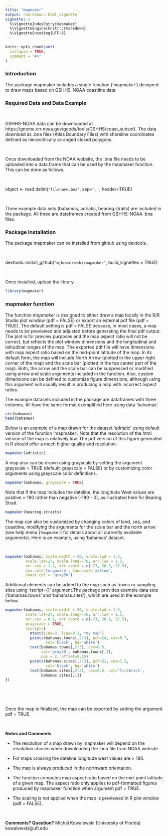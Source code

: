 ```yaml
---
title: "mapmaker"
output: rmarkdown::html_vignette
vignette: >
  %\VignetteIndexEntry{mapmaker}
  %\VignetteEngine{knitr::rmarkdown}
  %\VignetteEncoding{UTF-8}
---
```


```r
knitr::opts_chunk$set(
  collapse = TRUE,
  comment = "#>"
)
```

### Introduction

The package mapmaker includes a single function ('mapmaker') designed to draw maps based on GSHHS-NOAA coastline data.

### Required Data and Data Example

<br>

GSHHS-NOAA data can be downloaded at https://gnome.orr.noaa.gov/goods/tools/GSHHS/coast_subset}. The data download as .bna files (Atlas Boundary Files) with shoreline coordinates defined as hierarchically arranged closed polygons.

<br>

Once downloaded from the NOAA website, the .bna file needs to be uploaded into a data.frame that can be used by the mapmaker function. This can be done as follows.

<br>

object <- read.delim(`'filename.bna'`, sep=`','`, header=TRUE)

<br>

Three example data sets (bahamas, adriatic, bearing.straits) are included in the package. All three are dataframes created from GSHHS-NOAA .bna files.

### Package Installation

The package mapmaker can be installed from github using devtools.

<br>

devtools::install_github(`"mjkowalewski/mapmaker"`, build_vignettes = TRUE)

<br>

Once installed, upload the library.

```r
library(mapmaker)
```

### mapmaker function

The function *mapmaker* is designed to either draw a map locally in the R/R Studio plot window (pdf = FALSE) or export an external pdf file (pdf = TRUE). The default setting is pdf = FALSE because, in most cases, a map needs to be previewed and adjusted before generating the final pdf output. The plot is for preview purposes and the map aspect ratio will not be correct, but reflects the plot window dimensions and the longitudinal and latitudinal ranges of the map. The exported pdf file will have dimensions with map aspect ratio based on the mid-point latitude of the map. In its default form, the map will include North Arrow (plotted in the upper right corner of the map) and the scale bar (plotted in the top center part of the map). Both, the arrow and the scale bar can be suppressed or modified using arrow and scale arguments included in the function. Also, custom dimensions can be defined to customize figure dimensions, although using this argument will usually result in producing a map with incorrect aspect ratios.

The example datasets included in the package are dataframes with three columns. All have the same format exemplified here using data 'bahamas'. 

```r
str(bahamas)
head(bahamas)
```

Below is an example of a map drawn for the dataset 'adriatic' using default version of the function 'mapmaker'. Note that the resolution of the html version of the map is relatively low. The pdf version of this figure generated in R should offer a much higher quality and resolution.

```r
mapmaker(adriatic)
```

A map also can be drawn using grayscale by setting the argument grayscale = TRUE (default: grayscale = FALSE) or by customizing color arguments using grayscale color definitions.

```r
mapmaker(bahamas, grayscale = TRUE)
```

Note that if the map includes the dateline, the longitude West values are positive > 180 rather than negative (-180 - 0), as illustrated here for Bearing Strait.

```r
mapmaker(bearing.straits)
```

The map can also be customized by changing colors of land, sea, and coastline,  modifying the arguments for the scale bar and the north arrow (see help menu (`?mapmaker`) for details about all currently available arguments). Here is an example, using 'bahamas' dataset.

<br>

```r
mapmaker(bahamas, scale.width = 50, scale.lwd = 1.5,
         scale.lat=27, scale.long=-76, arr.lwd = 1.5,
         arr.cex = 1.1, arr.coord = c(-73, 26.5, 27.5),
         sea.col='turquoise', land.col='yellow', 
         coast.col = 'gray50')
```

Additional elements can be added to the map such as towns or sampling sites using 'rscript={}' argument.The package provides example data sets ('bahamas.towns' and 'bahamas.sites'), which are used in the example below.

```r
mapmaker(bahamas, scale.width = 50, scale.lwd = 1.5,
         scale.lat=27, scale.long=-76, arr.lwd = 1.5, 
         arr.cex = 0.8, arr.coord = c(-73, 26.5, 27.5), 
         grayscale = TRUE,
         rscript={
           mtext(side=3, line=0.1, "my map")
           points(bahamas.towns[,2:3], pch=24, cex=0.7,
                  col='black', bg='white')
           text(bahamas.towns[,2:3], cex=0.5, 
                col='gray30', bahamas.towns[,1],
                pos = 2, offset=0.15)
           points(bahamas.sites[,2:3], pch=21, cex=1.5,
                  col='black', bg='white')
           text(bahamas.sites[,2:3], cex=0.5, col='firebrick',
                bahamas.sites[,1])
})
```
<br>

<br>

Once the map is finalized, the map can be exported by setting the argument pdf = TRUE.

<br>

**Notes and Comments**

  * The resolution of a map drawn by mapmaker will depend on the resolution chosen when downloading the .bna file from NOAA website.
  
  * For maps crossing the dateline longitude west values are > 180.
  
  * The map is always produced in the northward orientation.
  
  * The function computes map aspect ratio based on the mid-point latitude of a given map. The aspect ratio only applies to pdf-formatted figures produced by mapmaker function when argument pdf = TRUE.
  
  * The scaling is not applied when the map is previewed in R plot window (pdf = FALSE).

<br>

**Comments? Question?** Michal Kowalewski (University of Florida) kowalewski@ufl.edu
